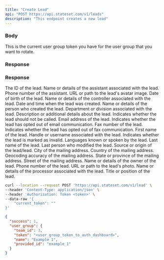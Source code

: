 ```yaml
---
title: "Create Lead"
api: "POST https://api.stateset.com/v1/leads"
description: "This endpoint creates a new lead"
---
```


### Body

<ParamField body="current_token" type="string">
  This is the current user group token you have for the user group that you want
  to rotate.
</ParamField>

### Response

### Response

<ResponseField name="id" type="text">
  The ID of the lead.
</ResponseField>

<ResponseField name="assistant" type="text">
  Name or details of the assistant associated with the lead.
</ResponseField>

<ResponseField name="assistant_phone" type="text">
  Phone number of the assistant.
</ResponseField>

<ResponseField name="avatar" type="text">
  URL or path to the lead's avatar image.
</ResponseField>

<ResponseField name="birthdate" type="text">
  Date of birth of the lead.
</ResponseField>

<ResponseField name="controller" type="text">
  Name or details of the controller associated with the lead.
</ResponseField>

<ResponseField name="created_at" type="datetime">
  Date and time when the lead was created.
</ResponseField>

<ResponseField name="created_by" type="text">
  Name or details of the person who created the lead.
</ResponseField>

<ResponseField name="department" type="text">
  Department or division associated with the lead.
</ResponseField>

<ResponseField name="description" type="text">
  Description or additional details about the lead.
</ResponseField>

<ResponseField name="do_not_call" type="boolean">
  Indicates whether the lead should not be called.
</ResponseField>

<ResponseField name="email" type="text">
  Email address of the lead.
</ResponseField>

<ResponseField name="email_opt_out" type="boolean">
  Indicates whether the lead has opted out of email communication.
</ResponseField>

<ResponseField name="fax" type="text">
  Fax number of the lead.
</ResponseField>

<ResponseField name="fax_opt_out" type="boolean">
  Indicates whether the lead has opted out of fax communication.
</ResponseField>

<ResponseField name="firstName" type="text">
  First name of the lead.
</ResponseField>

<ResponseField name="handle" type="text">
  Handle or username associated with the lead.
</ResponseField>

<ResponseField name="invalid_lead" type="boolean">
  Indicates whether the lead is marked as invalid.
</ResponseField>

<ResponseField name="languages" type="text">
  Languages known or spoken by the lead.
</ResponseField>

<ResponseField name="lastName" type="text">
  Last name of the lead.
</ResponseField>

<ResponseField name="last_modified_by" type="text">
  Last person who modified the lead.
</ResponseField>

<ResponseField name="leadSource" type="text">
  Source or origin of the lead/lead.
</ResponseField>

<ResponseField name="mailingCity" type="text">
  City of the mailing address.
</ResponseField>

<ResponseField name="mailingCountry" type="text">
  Country of the mailing address.
</ResponseField>

<ResponseField name="mailingGeocodeAccuracy" type="text">
  Geocoding accuracy of the mailing address.
</ResponseField>

<ResponseField name="mailingState" type="text">
  State or province of the mailing address.
</ResponseField>

<ResponseField name="mailingStreet" type="text">
  Street of the mailing address.
</ResponseField>

<ResponseField name="owner" type="text">
  Name or details of the owner of the lead.
</ResponseField>

<ResponseField name="phone" type="text">
  Phone number of the lead.
</ResponseField>

<ResponseField name="photoUrl" type="text">
  URL or path to the lead's photo.
</ResponseField>

<ResponseField name="processor" type="text">
  Name or details of the processor associated with the lead.
</ResponseField>

<ResponseField name="title" type="text">
  Title or position of the lead.
</ResponseField>

<RequestExample>

```bash cURL
curl --location --request POST 'https://api.stateset.com/v1/lead' \
--header 'Content-Type: application/json' \
--header 'Authorization: Token <token>' \
--data-raw '{
    "current_token": ""
}'
```

</RequestExample>

<ResponseExample>

```json Response
{
  "success": 1,
  "user_group": {
    "team_id": 3,
    "token": "<user_group_token_to_auth_dashboard>",
    "name": "Example 1",
    "provided_id": "example_1"
  }
}
```

</ResponseExample>
